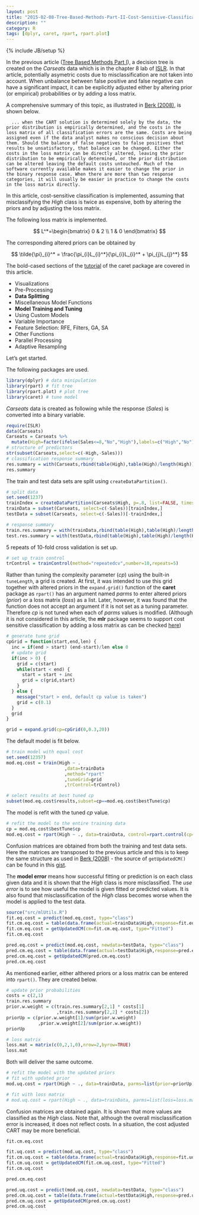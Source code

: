 ```yaml
---
layout: post
title: "2015-02-08-Tree-Based-Methods-Part-II-Cost-Sensitive-Classification"
description: ""
category: R
tags: [dplyr, caret, rpart, rpart.plot]
---
```

{% include JB/setup %}

In the previous article ([Tree Based Methods Part I](http://jaehyeon-kim.github.io/r/2015/02/01/Tree-Based-Methods-Part-I/)), a decision tree is created on the *Carseats* data which is in the chapter 8 lab of [ISLR](http://www-bcf.usc.edu/~gareth/ISL/). In that article, potentially asymetric costs due to misclassification are not taken into account. When unbalance between false positive and false negative can have a significant impact, it can be explicitly adjusted either by altering prior (or empirical) probabilities or by adding a loss matrix. 

A comprehensive summary of this topic, as illustrated in [Berk (2008)](http://www.springer.com/mathematics/probability/book/978-0-387-77500-5), is shown below.

      ... when the CART solution is determined solely by the data, the prior distribution is empirically determined, and the costs in the loss matrix of all classification errors are the same. Costs are being assigned even if the data analyst makes no conscious decision about them. Should the balance of false negatives to false positives that results be unsatisfactory, that balance can be changed. Either the costs in the loss matrix can be directly altered, leaving the prior distribution to be empirically determined, or the prior distribution can be altered leaving the default costs untouched. Much of the software currently available makes it easier to change the prior in the binary response case. When there are more than two response categories, it will usually be easier in practice to change the costs in the loss matrix directly.

In this article, cost-sensitive classification is implemented, assuming that misclassifying the *High* class is twice as expensive, both by altering the priors and by adjusting the loss matrix.

The following loss matrix is implemented.

$$
L^*=\begin{bmatrix} 0 & 2 \\ 1 & 0 \end{bmatrix}
$$

The corresponding altered priors can be obtained by

$$
\tilde{\pi}_{i}^* = \frac{\pi_{i}L_{i}^*}{\pi_{i}L_{i}^* + \pi_{j}L_{j}^*}
$$

The bold-cased sections of the [tutorial](http://topepo.github.io/caret/index.html) of the caret package are covered in this article.

- Visualizations
- Pre-Processing
- **Data Splitting**
- Miscellaneous Model Functions
- **Model Training and Tuning**
- Using Custom Models
- Variable Importance
- Feature Selection: RFE, Filters, GA, SA
- Other Functions
- Parallel Processing
- Adaptive Resampling

Let's get started.

The following packages are used.

```r
library(dplyr) # data minipulation
library(rpart) # fit tree
library(rpart.plot) # plot tree
library(caret) # tune model
```

*Carseats* data is created as following while the response (*Sales*) is converted into a binary variable.

```r
require(ISLR)
data(Carseats)
Carseats = Carseats %>% 
  mutate(High=factor(ifelse(Sales<=8,"No","High"),labels=c("High","No")))
# structure of predictors
str(subset(Carseats,select=c(-High,-Sales)))
# classification response summary
res.summary = with(Carseats,rbind(table(High),table(High)/length(High)))
res.summary
```

The train and test data sets are split using `createDataPartition()`.

```r
# split data
set.seed(1237)
trainIndex = createDataPartition(Carseats$High, p=.8, list=FALSE, times=1)
trainData = subset(Carseats, select=c(-Sales))[trainIndex,]
testData = subset(Carseats, select=c(-Sales))[-trainIndex,]

# response summary
train.res.summary = with(trainData,rbind(table(High),table(High)/length(High)))
test.res.summary = with(testData,rbind(table(High),table(High)/length(High)))
```

5 repeats of 10-fold cross validation is set up.

```r
# set up train control
trControl = trainControl(method="repeatedcv",number=10,repeats=5)
```

Rather than tuning the complexity parameter (*cp*) using the built-in `tuneLength`, a grid is created. At first, it was intended to use this grid together with altered priors in the `expand.grid()` function of the **caret** package as `rpart()` has an argument named *parms* to enter altered priors (*prior*) or a loss matrix (*loss*) as a list. Later, however, it was found that the function does not accept an argument if it is not set as a tuning parameter. Therefore *cp* is not tuned when each of *parms* values is modified. (Although it is not considered in this article, the **mlr** package seems to support cost sensitive classification by adding a loss matrix as can be checked [here](http://berndbischl.github.io/mlr/tutorial/html/cost_sensitive_classif/index.html))

```r
# generate tune grid
cpGrid = function(start,end,len) {
  inc = if(end > start) (end-start)/len else 0
  # update grid
  if(inc > 0) {    
    grid = c(start)
    while(start < end) {
      start = start + inc
      grid = c(grid,start)
    }
  } else {
    message("start > end, default cp value is taken")
    grid = c(0.1)
  }    
  grid
}

grid = expand.grid(cp=cpGrid(0,0.3,20))
```

The default model is fit below.

```r
# train model with equal cost
set.seed(12357)
mod.eq.cost = train(High ~ .
                      ,data=trainData
                      ,method="rpart"
                      ,tuneGrid=grid
                      ,trControl=trControl)

# select results at best tuned cp
subset(mod.eq.cost$results,subset=cp==mod.eq.cost$bestTune$cp)
```

The model is refit with the tuned *cp* value.

```r
# refit the model to the entire training data
cp = mod.eq.cost$bestTune$cp
mod.eq.cost = rpart(High ~ ., data=trainData, control=rpart.control(cp=cp))
```

Confusion matrices are obtained from both the training and test data sets. Here the matrices are transposed to the previous article and this is to keep the same structure as used in [Berk (2008)](http://www.springer.com/mathematics/probability/book/978-0-387-77500-5) - the source of `getUpdatedCM()` can be found in this [gist](https://gist.github.com/jaehyeon-kim/23bc73660e0e7b53a36f). 

The **model error** means how successful fitting or prediction is on each class given data and it is shown that the *High* class is more misclassified. The *use error* is to see how useful the model is given fitted or predicted values. It is also found that misclassification of the *High* class becomes worse when the model is applied to the test data.

```r
source("src/mlUtils.R")
fit.eq.cost = predict(mod.eq.cost, type="class")
fit.cm.eq.cost = table(data.frame(actual=trainData$High,response=fit.eq.cost))
fit.cm.eq.cost = getUpdatedCM(cm=fit.cm.eq.cost, type="Fitted")
fit.cm.eq.cost

pred.eq.cost = predict(mod.eq.cost, newdata=testData, type="class")
pred.cm.eq.cost = table(data.frame(actual=testData$High,response=pred.eq.cost))
pred.cm.eq.cost = getUpdatedCM(pred.cm.eq.cost)
pred.cm.eq.cost
```

As mentioned earlier, either althered priors or a loss matrix can be entered into `rpart()`. They are created below.

```r
# update prior probabilities
costs = c(2,1)
train.res.summary
prior.w.weight = c(train.res.summary[2,1] * costs[1]
                   ,train.res.summary[2,2] * costs[2])
priorUp = c(prior.w.weight[1]/sum(prior.w.weight)
            ,prior.w.weight[2]/sum(prior.w.weight))
priorUp
```

```r
# loss matrix
loss.mat = matrix(c(0,2,1,0),nrow=2,byrow=TRUE)
loss.mat
```

Both will deliver the same outcome.

```r
# refit the model with the updated priors
# fit with updated prior
mod.uq.cost = rpart(High ~ ., data=trainData, parms=list(prior=priorUp), control=rpart.control(cp=cp))

# fit with loss matrix
# mod.uq.cost = rpart(High ~ ., data=trainData, parms=list(loss=loss.mat), control=rpart.control(cp=cp))
```

Confusion matrices are obtained again. It is shown that more values are classified as the *High* class. Note that, although the overall misclassification error is increased, it does not reflect costs. In a situation, the cost adjusted CART may be more beneficial. 

```r
fit.cm.eq.cost

fit.uq.cost = predict(mod.uq.cost, type="class")
fit.cm.uq.cost = table(data.frame(actual=trainData$High,response=fit.uq.cost))
fit.cm.uq.cost = getUpdatedCM(fit.cm.uq.cost, type="Fitted")
fit.cm.uq.cost
```

```r
pred.cm.eq.cost

pred.uq.cost = predict(mod.uq.cost, newdata=testData, type="class")
pred.cm.uq.cost = table(data.frame(actual=testData$High,response=pred.uq.cost))
pred.cm.uq.cost = getUpdatedCM(pred.cm.uq.cost)
pred.cm.uq.cost
```